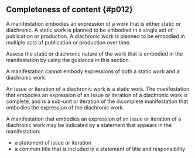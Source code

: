 ## Completeness of content {#p012}

<section className="guid">

A manifestation embodies an expression of a work that is either static or diachronic. A static work is planned to be embodied in a single act of publication or production. A diachronic work is planned to be embodied in multiple acts of publication or production over time.

</section>

<section className="guid">

Assess the static or diachronic nature of the work that is embodied in the manifestation by using the guidance in this section.

</section>

<section className="guid">

A manifestation cannot embody expressions of both a static work and a diachronic work.

</section>

<section className="guid">

An issue or iteration of a diachronic work is a static work. The manifestation that embodies an expression of an issue or iteration of a diachronic work is complete, and is a sub-unit or iteration of the incomplete manifestation that embodies the expression of the diachronic work.

</section>

<section className="guid">

A manifestation that embodies an expression of an issue or iteration of a diachronic work may be indicated by a statement that appears in the manifestation:

- a statement of issue or iteration
- a common title that is included in a statement of title and responsibility

</section>